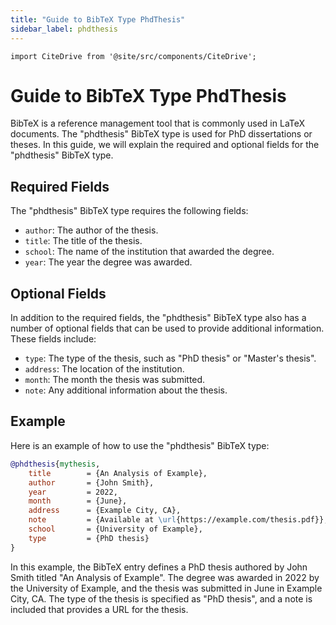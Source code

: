 ```yaml
---
title: "Guide to BibTeX Type PhdThesis"
sidebar_label: phdthesis
---
```


```mdx-code-block
import CiteDrive from '@site/src/components/CiteDrive';
```

# Guide to BibTeX Type PhdThesis

BibTeX is a reference management tool that is commonly used in LaTeX documents. The "phdthesis" BibTeX type is used for PhD dissertations or theses. In this guide, we will explain the required and optional fields for the "phdthesis" BibTeX type.

<CiteDrive/>

## Required Fields

The "phdthesis" BibTeX type requires the following fields:

-   `author`: The author of the thesis.
-   `title`: The title of the thesis.
-   `school`: The name of the institution that awarded the degree.
-   `year`: The year the degree was awarded.

## Optional Fields

In addition to the required fields, the "phdthesis" BibTeX type also has a number of optional fields that can be used to provide additional information. These fields include:

-   `type`: The type of the thesis, such as "PhD thesis" or "Master's thesis".
-   `address`: The location of the institution.
-   `month`: The month the thesis was submitted.
-   `note`: Any additional information about the thesis.

## Example

Here is an example of how to use the "phdthesis" BibTeX type:

```bibtex
@phdthesis{mythesis,
	title        = {An Analysis of Example},
	author       = {John Smith},
	year         = 2022,
	month        = {June},
	address      = {Example City, CA},
	note         = {Available at \url{https://example.com/thesis.pdf}},
	school       = {University of Example},
	type         = {PhD thesis}
}
```



In this example, the BibTeX entry defines a PhD thesis authored by John Smith titled "An Analysis of Example". The degree was awarded in 2022 by the University of Example, and the thesis was submitted in June in Example City, CA. The type of the thesis is specified as "PhD thesis", and a note is included that provides a URL for the thesis.